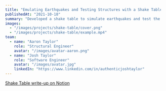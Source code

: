 ```yaml
---
title: "Emulating Earthquakes and Testing Structures with a Shake Table"
publishedAt: "2021-10-18"
summary: "Developed a shake table to simulate earthquakes and test the structural integrity of retaining walls."
images:
  - "/images/projects/shake-table/cover.png"
  - "/images/projects/shake-table/example.mp4"
team:
  - name: "Aaron Taylor"
    role: "Structural Engineer"
    avatar: "/images/avatar-aaron.png"
  - name: "Josh Taylor"
    role: "Software Engineer"
    avatar: "/images/avatar.jpg"
    linkedIn: "https://www.linkedin.com/in/authenticjoshtaylor"
---
```


[Shake Table write-up on Notion](https://gusty-way-502.notion.site/Mini-Quake-Table-c87063dd43894157882b3f44c4cfc512)